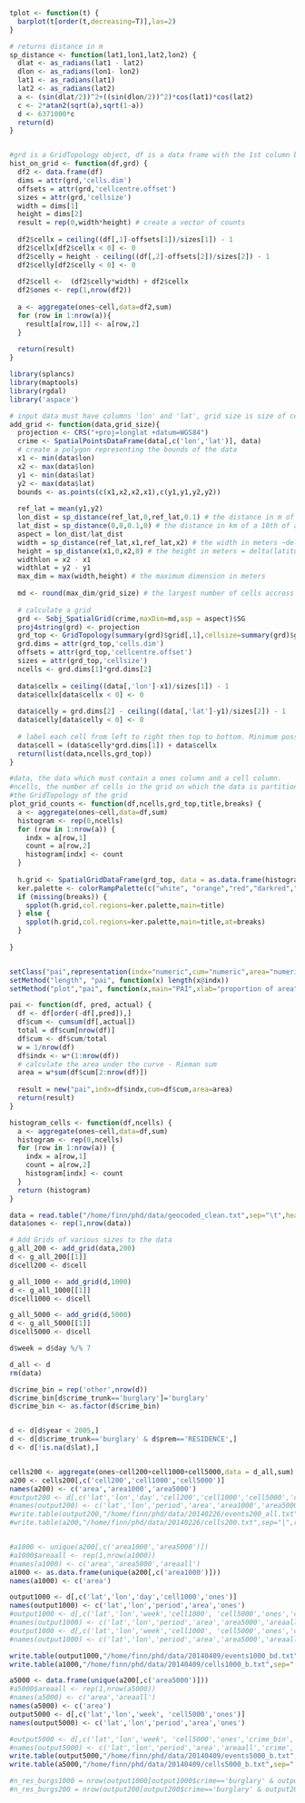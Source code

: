 ```r

tplot <- function(t) {
  barplot(t[order(t,decreasing=T)],las=2)
}

# returns distance in m
sp_distance <- function(lat1,lon1,lat2,lon2) {
  dlat <- as_radians(lat1 - lat2)
  dlon <- as_radians(lon1- lon2)
  lat1 <- as_radians(lat1)
  lat2 <- as_radians(lat2)
  a <- (sin(dlat/2))^2+((sin(dlon/2))^2)*cos(lat1)*cos(lat2)
  c <- 2*atan2(sqrt(a),sqrt(1-a))
  d <- 6371000*c
  return(d)
}


#grd is a GridTopology object, df is a data frame with the 1st column being lon, and the 2nd lat
hist_on_grid <- function(df,grd) {
  df2 <- data.frame(df)
  dims = attr(grd,'cells.dim')
  offsets = attr(grd,'cellcentre.offset')
  sizes = attr(grd,'cellsize')
  width = dims[1]
  height = dims[2]
  result = rep(0,width*height) # create a vector of counts
  
  df2$cellx = ceiling((df[,1]-offsets[1])/sizes[1]) - 1
  df2$cellx[df2$cellx < 0] <- 0
  df2$celly = height - ceiling((df[,2]-offsets[2])/sizes[2]) - 1
  df2$celly[df2$celly < 0] <- 0
  
  df2$cell <-  (df2$celly*width) + df2$cellx
  df2$ones <- rep(1,nrow(df2)) 
  
  a <- aggregate(ones~cell,data=df2,sum)
  for (row in 1:nrow(a)){
    result[a[row,1]] <- a[row,2]
  }
  
  return(result)
}

library(splancs)
library(maptools)
library(rgdal)
library('aspace')

# input data must have columns 'lon' and 'lat', grid size is size of cell in meters. Adds a cell column to the dataset.
add_grid <- function(data,grid_size){
  projection <- CRS("+proj=longlat +datum=WGS84")
  crime <- SpatialPointsDataFrame(data[,c('lon','lat')], data)
  # create a polygon representing the bounds of the data
  x1 <- min(data$lon)
  x2 <- max(data$lon)
  y1 <- min(data$lat)
  y2 <- max(data$lat)
  bounds <- as.points(c(x1,x2,x2,x1),c(y1,y1,y2,y2))
  
  ref_lat = mean(y1,y2)
  lon_dist = sp_distance(ref_lat,0,ref_lat,0.1) # the distance in m of a 10th of a degree of longitude (depends on latitude)
  lat_dist = sp_distance(0,0,0.1,0) # the distance in km of a 10th of a degree of latitude. This is constant and idepended of the latitude and longitude
  aspect = lon_dist/lat_dist 
  width = sp_distance(ref_lat,x1,ref_lat,x2) # the width in meters ~delta(longitude)
  height = sp_distance(x1,0,x2,0) # the height in meters = delta(latitude)
  widthlon = x2 - x1
  widthlat = y2 - y1
  max_dim = max(width,height) # the maximum dimension in meters
  
  md <- round(max_dim/grid_size) # the largest number of cells accross the largest dimension
  
  # calculate a grid 
  grd <- Sobj_SpatialGrid(crime,maxDim=md,asp = aspect)$SG 
  proj4string(grd) <- projection
  grd_top <- GridTopology(summary(grd)$grid[,1],cellsize=summary(grd)$grid[,2],cells.dim=summary(grd)$grid[,3])
  grd.dims = attr(grd_top,'cells.dim')
  offsets = attr(grd_top,'cellcentre.offset')
  sizes = attr(grd_top,'cellsize')
  ncells <- grd.dims[1]*grd.dims[2]
  
  data$cellx = ceiling((data[,'lon']-x1)/sizes[1]) - 1
  data$cellx[data$cellx < 0] <- 0 
  
  data$celly = grd.dims[2] - ceiling((data[,'lat']-y1)/sizes[2]) - 1
  data$celly[data$celly < 0] <- 0
  
  # label each cell from left to right then top to bottom. Minimum possible value is 0. Maximum possible is (ncells-1)
  data$cell = (data$celly*grd.dims[1]) + data$cellx
  return(list(data,ncells,grd_top))
}

#data, the data which must contain a ones column and a cell column.
#ncells, the number of cells in the grid on which the data is partitioned
#the GridTopology of the grid
plot_grid_counts <- function(df,ncells,grd_top,title,breaks) {
  a <- aggregate(ones~cell,data=df,sum)
  histogram <- rep(0,ncells)
  for (row in 1:nrow(a)) {
    indx = a[row,1]
    count = a[row,2]
    histogram[indx] <- count
  }
  
  h.grid <- SpatialGridDataFrame(grd_top, data = as.data.frame(histogram))
  ker.palette <- colorRampPalette(c("white", "orange","red","darkred","brown"), space = "rgb")
  if (missing(breaks)) {
    spplot(h.grid,col.regions=ker.palette,main=title)
  } else {
    spplot(h.grid,col.regions=ker.palette,main=title,at=breaks)
  }
  
}


setClass("pai",representation(indx="numeric",cum="numeric",area="numeric"))
setMethod("length", "pai", function(x) length(x@indx))
setMethod("plot","pai", function(x,main="PAI",xlab="proportion of area",ylab="proportion of events") {plot(x@indx,x@cum,xlab=xlab,ylab=ylab,type="l",main=main)})

pai <- function(df, pred, actual) {
  df <- df[order(-df[,pred]),]
  df$cum <- cumsum(df[,actual])
  total = df$cum[nrow(df)]
  df$cum <- df$cum/total
  w = 1/nrow(df)
  df$indx <- w*(1:nrow(df))
  # calculate the area under the curve - Rieman sum
  area = w*sum(df$cum[2:nrow(df)])
  
  result = new("pai",indx=df$indx,cum=df$cum,area=area)
  return(result)
}

histogram_cells <- function(df,ncells) {
  a <- aggregate(ones~cell,data=df,sum)
  histogram <- rep(0,ncells)
  for (row in 1:nrow(a)) {
    indx = a[row,1]
    count = a[row,2]
    histogram[indx] <- count
  }
  return (histogram)
}

data = read.table("/home/finn/phd/data/geocoded_clean.txt",sep="\t",header=TRUE)
data$ones <- rep(1,nrow(data))

# Add Grids of various sizes to the data
g_all_200 <- add_grid(data,200)
d <- g_all_200[[1]]
d$cell200 <- d$cell

g_all_1000 <- add_grid(d,1000)
d <- g_all_1000[[1]]
d$cell1000 <- d$cell

g_all_5000 <- add_grid(d,5000)
d <- g_all_5000[[1]]
d$cell5000 <- d$cell

d$week = d$day %/% 7

d_all <- d
rm(data)

d$crime_bin = rep('other',nrow(d))
d$crime_bin[d$crime_trunk=='burglary']='burglary'
d$crime_bin <- as.factor(d$crime_bin)


d <- d[d$year < 2005,]
d <- d[d$crime_trunk=='burglary' & d$prem=='RESIDENCE',]
d <- d[!is.na(d$lat),]


cells200 <- aggregate(ones~cell200+cell1000+cell5000,data = d_all,sum)
a200 <- cells200[,c('cell200','cell1000','cell5000')]
names(a200) <- c('area','area1000','area5000')
#output200 <- d[,c('lat','lon','day','cell200','cell1000','cell5000','crime_trunk','prem','ones')]
#names(output200) <- c('lat','lon','period','area','area1000','area5000','crime','prem','ones')
#write.table(output200,"/home/finn/phd/data/20140226/events200_all.txt",sep="|",row.names=FALSE,col.names=TRUE,quote=FALSE)
#write.table(a200,"/home/finn/phd/data/20140226/cells200.txt",sep="|",row.names=FALSE,col.names=TRUE,quote=FALSE)


#a1000 <- unique(a200[,c('area1000','area5000')])
#a1000$areaall <- rep(1,nrow(a1000))
#names(a1000) <- c('area','area5000','areaall')
a1000 <- as.data.frame(unique(a200[,c('area1000')]))
names(a1000) <- c('area')

output1000 <- d[,c('lat','lon','day','cell1000','ones')]
names(output1000) <- c('lat','lon','period','area','ones')
#output1000 <- d[,c('lat','lon','week','cell1000', 'cell5000','ones','crime_bin','prem','ones')]
#names(output1000) <- c('lat','lon','period','area','area5000','areaall','crime','prem','ones')
#output1000 <- d[,c('lat','lon','week','cell1000', 'cell5000','ones','crime_trunk','prem','ones')]
#names(output1000) <- c('lat','lon','period','area','area5000','areaall','crime','prem','ones')

write.table(output1000,"/home/finn/phd/data/20140409/events1000_bd.txt",sep="|",row.names=FALSE,col.names=TRUE,quote=FALSE)
write.table(a1000,"/home/finn/phd/data/20140409/cells1000_b.txt",sep="|",row.names=FALSE,col.names=TRUE,quote=FALSE)

a5000 <- data.frame(unique(a200[,c('area5000')]))
#a5000$areaall <- rep(1,nrow(a5000))
#names(a5000) <- c('area','areaall')
names(a5000) <- c('area')
output5000 <- d[,c('lat','lon','week', 'cell5000','ones')]
names(output5000) <- c('lat','lon','period','area','ones')

#output5000 <- d[,c('lat','lon','week', 'cell5000','ones','crime_bin','prem','ones')]
#names(output5000) <- c('lat','lon','period','area','areaall','crime','prem','ones')
write.table(output5000,"/home/finn/phd/data/20140409/events5000_b.txt",sep="|",row.names=FALSE,col.names=TRUE,quote=FALSE)
write.table(a5000,"/home/finn/phd/data/20140409/cells5000_b.txt",sep="|",row.names=FALSE,col.names=TRUE,quote=FALSE)

#n_res_burgs1000 = nrow(output1000[output1000$crime=='burglary' & output1000$prem=='RESIDENCE'&output1000$period > 364,])
#n_res_burgs200 = nrow(output200[output200$crime=='burglary' & output200$prem=='RESIDENCE'&output200$period > 364,])
```

